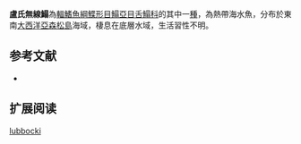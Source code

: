 {{Speciesbox
| name = 盧氏無線鰨
| image = 
| image_width = 250px
| image_caption = 
| status = LC
| status_system = IUCN3.1
| genus = Symphurus
| species = lubbocki
| authority = [[Munroe|Munroe]], [[1990|1990]]
| synonyms = 
}}

'''盧氏無線鰨'''為[[輻鰭魚綱|輻鰭魚綱]][[鰈形目|鰈形目]][[鰨亞目|鰨亞目]][[舌鰨科|舌鰨科]]的其中一[[種|種]]，為熱帶海水魚，分布於東南[[大西洋|大西洋]][[亞森松島|亞森松島]]海域，棲息在底層水域，生活習性不明。
==参考文献==
*{{FishBase_species|genus=Symphurus |species=lubbocki |year=2014|month=4}}

== 扩展阅读 ==
{{refbegin}}
{{wikispecies-inline|Symphurus lubbocki |盧氏無線鰨}}
{{refend}}
{{Taxonbar|from=Q929243}}

[[Category:無線鰨屬|lubbocki]]


{{魚類小作品}}